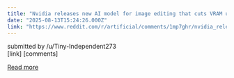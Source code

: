 ```yaml
---
title: "Nvidia releases new AI model for image editing that cuts VRAM usage in half and offers \"2x faster performance\""
date: "2025-08-13T15:24:26.000Z"
link: "https://www.reddit.com/r/artificial/comments/1mp7ghr/nvidia_releases_new_ai_model_for_image_editing/"
---
```


submitted by    /u/Tiny-Independent273  
 [link]   [comments]

[Read more](https://www.reddit.com/r/artificial/comments/1mp7ghr/nvidia_releases_new_ai_model_for_image_editing/)
